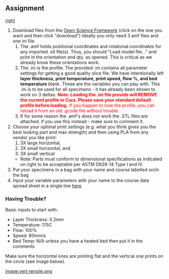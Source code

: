 {{777}}

==Assignment==
[[image:mini-tensile-diagram.png|right]]
# Download files from the [https://osf.io/gcbdj/ Open Science Framework] (click on the one you want and then click "download") Ideally you only need 3 amf files and one ini file.
## The .amf holds positional coordinates and rotational coordinates for any imported .stl file(s). Thus, you should "Load model file..." and print in the orientation and qty. as opened. This is critical as we already know these orientations work.
## The .ini is the profile. The provided .ini contains all parameter settings for getting a good quality slice file. We have intentionally left '''layer thickness, print temperature, print speed, flow %, and bed temperature'''  blank. These are the variables you can play with. This .ini is to be used for all specimens - it has already been shown to work on 3 deltas. <font color="red">'''Note: Loading the .ini file provide will REMOVE the current profile in Cura. Please save your standard default profile before loading.''' If you happen to lose the profile, you can reload it from an old .gcode file without trouble.</font>
## If for some reason the .amf's does not work the .STL files are attached. if you use this instead - make sure to comment it.
# Choose your optimal print settings (e.g. what you think gives you the best looking part and max strength) and then using PLA from any vendor you like print:
## 3X large horizontal, 
## 3X small horizontal, and 
## 3X small vertical
#*Note: Parts must conform to dimensional specifications as indicated on right to be acceptable per ASTM D628-14 Type I and IV.
# Put your specimens in a bag with your name and course labelled on/in the bag
# Input your variable parameters with your name to the course data spread sheet in a single line [https://docs.google.com/spreadsheets/d/15pa9z5r98InNpCPUGk23H3VEUHg3-xqoaqjcyzMn3UU/edit?usp=sharing here]

===Having Trouble?===
Basic inputs to start with:   
* Layer Thickness: 0.2mm
* Temperature: 175C
* Flow: 100%
* Speed: 80mm/s
* Bed Temp: N/A unless you have a heated bed then put it in the comments

Make sure the horizontal ones are printing flat and the vertical one prints on the circle (see image below).

[[image:vert-tensile.png]]